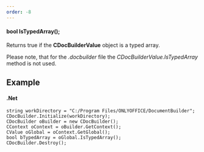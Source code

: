 ```yaml
---
order: -8
---
```

#### bool IsTypedArray();

Returns true if the **CDocBuilderValue** object is a typed array.

Please note, that for the *.docbuilder* file the *CDocBuilderValue.IsTypedArray* method is not used.

## Example

#### .Net

```
string workDirectory = "C:/Program Files/ONLYOFFICE/DocumentBuilder";
CDocBuilder.Initialize(workDirectory);
CDocBuilder oBuilder = new CDocBuilder();
CContext oContext = oBuilder.GetContext();
CValue oGlobal = oContext.GetGlobal();
bool bTypedArray = oGlobal.IsTypedArray();
CDocBuilder.Destroy();
```
